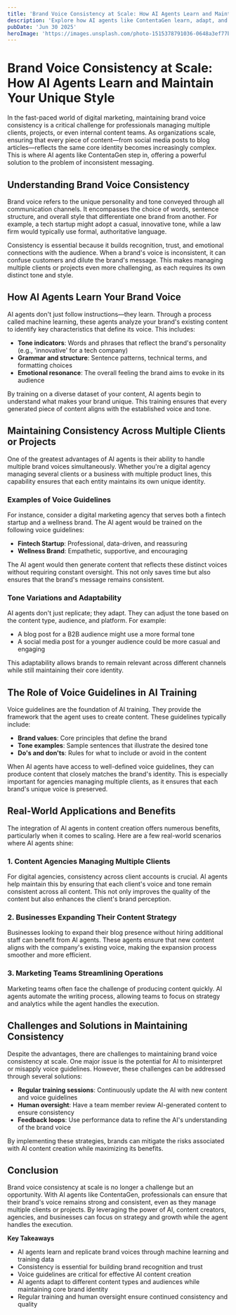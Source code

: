 ```yaml
---
title: 'Brand Voice Consistency at Scale: How AI Agents Learn and Maintain Your Unique Style'
description: 'Explore how AI agents like ContentaGen learn, adapt, and maintain your brand''s unique voice across multiple clients and projects, ensuring consistency, adaptability, and quality at scale.'
pubDate: 'Jun 30 2025'
heroImage: 'https://images.unsplash.com/photo-1515378791036-0648a3ef77b2?q=80&w=687&auto=format&fit=crop&ixlib=rb-4.1.0&ixid=M3wxMjA3fDB8MHxwaG90by1wYWdlfHx8fGVufDB8fHx8fA%3D%3D'
---
```


# Brand Voice Consistency at Scale: How AI Agents Learn and Maintain Your Unique Style

In the fast-paced world of digital marketing, maintaining brand voice consistency is a critical challenge for professionals managing multiple clients, projects, or even internal content teams. As organizations scale, ensuring that every piece of content—from social media posts to blog articles—reflects the same core identity becomes increasingly complex. This is where AI agents like ContentaGen step in, offering a powerful solution to the problem of inconsistent messaging.

## Understanding Brand Voice Consistency

Brand voice refers to the unique personality and tone conveyed through all communication channels. It encompasses the choice of words, sentence structure, and overall style that differentiate one brand from another. For example, a tech startup might adopt a casual, innovative tone, while a law firm would typically use formal, authoritative language.

Consistency is essential because it builds recognition, trust, and emotional connections with the audience. When a brand's voice is inconsistent, it can confuse customers and dilute the brand's message. This makes managing multiple clients or projects even more challenging, as each requires its own distinct tone and style.

## How AI Agents Learn Your Brand Voice

AI agents don't just follow instructions—they learn. Through a process called machine learning, these agents analyze your brand's existing content to identify key characteristics that define its voice. This includes:

- **Tone indicators**: Words and phrases that reflect the brand's personality (e.g., 'innovative' for a tech company)
- **Grammar and structure**: Sentence patterns, technical terms, and formatting choices
- **Emotional resonance**: The overall feeling the brand aims to evoke in its audience

By training on a diverse dataset of your content, AI agents begin to understand what makes your brand unique. This training ensures that every generated piece of content aligns with the established voice and tone.

## Maintaining Consistency Across Multiple Clients or Projects

One of the greatest advantages of AI agents is their ability to handle multiple brand voices simultaneously. Whether you're a digital agency managing several clients or a business with multiple product lines, this capability ensures that each entity maintains its own unique identity.

### Examples of Voice Guidelines

For instance, consider a digital marketing agency that serves both a fintech startup and a wellness brand. The AI agent would be trained on the following voice guidelines:

- **Fintech Startup**: Professional, data-driven, and reassuring
- **Wellness Brand**: Empathetic, supportive, and encouraging

The AI agent would then generate content that reflects these distinct voices without requiring constant oversight. This not only saves time but also ensures that the brand's message remains consistent.

### Tone Variations and Adaptability

AI agents don't just replicate; they adapt. They can adjust the tone based on the content type, audience, and platform. For example:

- A blog post for a B2B audience might use a more formal tone
- A social media post for a younger audience could be more casual and engaging

This adaptability allows brands to remain relevant across different channels while still maintaining their core identity.

## The Role of Voice Guidelines in AI Training

Voice guidelines are the foundation of AI training. They provide the framework that the agent uses to create content. These guidelines typically include:

- **Brand values**: Core principles that define the brand
- **Tone examples**: Sample sentences that illustrate the desired tone
- **Do's and don'ts**: Rules for what to include or avoid in the content

When AI agents have access to well-defined voice guidelines, they can produce content that closely matches the brand's identity. This is especially important for agencies managing multiple clients, as it ensures that each brand's unique voice is preserved.

## Real-World Applications and Benefits

The integration of AI agents in content creation offers numerous benefits, particularly when it comes to scaling. Here are a few real-world scenarios where AI agents shine:

### 1. **Content Agencies Managing Multiple Clients**

For digital agencies, consistency across client accounts is crucial. AI agents help maintain this by ensuring that each client's voice and tone remain consistent across all content. This not only improves the quality of the content but also enhances the client's brand perception.

### 2. **Businesses Expanding Their Content Strategy**

Businesses looking to expand their blog presence without hiring additional staff can benefit from AI agents. These agents ensure that new content aligns with the company's existing voice, making the expansion process smoother and more efficient.

### 3. **Marketing Teams Streamlining Operations**

Marketing teams often face the challenge of producing content quickly. AI agents automate the writing process, allowing teams to focus on strategy and analytics while the agent handles the execution.

## Challenges and Solutions in Maintaining Consistency

Despite the advantages, there are challenges to maintaining brand voice consistency at scale. One major issue is the potential for AI to misinterpret or misapply voice guidelines. However, these challenges can be addressed through several solutions:

- **Regular training sessions**: Continuously update the AI with new content and voice guidelines
- **Human oversight**: Have a team member review AI-generated content to ensure consistency
- **Feedback loops**: Use performance data to refine the AI's understanding of the brand voice

By implementing these strategies, brands can mitigate the risks associated with AI content creation while maximizing its benefits.

## Conclusion

Brand voice consistency at scale is no longer a challenge but an opportunity. With AI agents like ContentaGen, professionals can ensure that their brand's voice remains strong and consistent, even as they manage multiple clients or projects. By leveraging the power of AI, content creators, agencies, and businesses can focus on strategy and growth while the agent handles the execution.

**Key Takeaways**
- AI agents learn and replicate brand voices through machine learning and training data
- Consistency is essential for building brand recognition and trust
- Voice guidelines are critical for effective AI content creation
- AI agents adapt to different content types and audiences while maintaining core brand identity
- Regular training and human oversight ensure continued consistency and quality